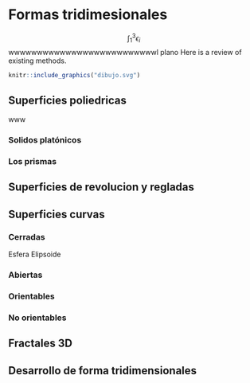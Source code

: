 # Formas tridimesionales
$$\int_1^3\epsilon_i$$
wwwwwwwwwwwwwwwwwwwwwwwwwwl plano Here is a review of existing methods.
```r
knitr::include_graphics("dibujo.svg")
```


## Superficies poliedricas

www

### Solidos platónicos

### Los prismas

## Superficies de revolucion y regladas

## Superficies curvas

### Cerradas

Esfera Elipsoide

### Abiertas

### Orientables

### No orientables

## Fractales 3D

## Desarrollo de forma tridimensionales


